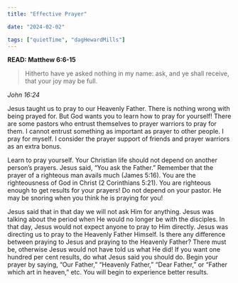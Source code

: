 ```yaml
---
title: "Effective Prayer"

date: "2024-02-02"

tags: ["quietTime", "dagHewardMills"]
---
```


**READ: Matthew 6:6-15**

> Hitherto have ye asked nothing in my name: ask, and ye shall receive, that your joy may be full.

_John 16:24_

Jesus taught us to pray to our Heavenly Father. There is nothing wrong with being prayed for. But God wants you to learn how to pray for yourself! There are some pastors who entrust themselves to prayer warriors to pray for them. I cannot entrust something as important as prayer to other people. I pray for myself. I consider the prayer support of friends and prayer warriors as an extra bonus.

Learn to pray yourself. Your Christian life should not depend on another person’s prayers. Jesus said, “You ask the Father.” Remember that the prayer of a righteous man avails much (James 5:16). You are the righteousness of God in Christ (2 Corinthians 5:21). You are righteous enough to get results for your prayers! Do not depend on your pastor. He may be snoring when you think he is praying for you!

Jesus said that in that day we will not ask Him for anything. Jesus was talking about the period when He would no longer be with the disciples. In that day, Jesus would not expect anyone to pray to Him directly. Jesus was directing us to pray to the Heavenly Father Himself. Is there any difference between praying to Jesus and praying to the Heavenly Father? There must be, otherwise Jesus would not have told us what He did! If you want one hundred per cent results, do what Jesus said you should do. Begin your prayer by saying, “Our Father,” “Heavenly Father,” “Dear Father,” or “Father which art in heaven,” etc. You will begin to experience better results.
